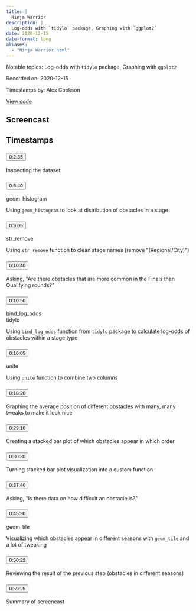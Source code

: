 ```yaml
---
title: |
  Ninja Warrior
description: |
  Log-odds with `tidylo` package, Graphing with `ggplot2`
date: 2020-12-15
date-format: long
aliases:
  - "Ninja Warrior.html"
---
```


Notable topics: Log-odds with `tidylo` package, Graphing with `ggplot2`

Recorded on: 2020-12-15

Timestamps by: Alex Cookson

[View code](NA)

## Screencast

<div id="yt-player" data-video-id="4AhXvMsCooM"></div>

## Timestamps

```{=html}
<div id="topics">
  <div class="topic">
    <h3 id="ts-155">
      <button class="btn btn-link btn-timestamp" onClick="playerSkipToTimestamp(155, this)">0:2:35</button>
    </h3>
    <div class="topic_badges"><div></div><div></div></div>
    <div class="topic_description">
      <p>Inspecting the dataset</p>

    </div>
  </div>
  <div class="topic">
    <h3 id="ts-400">
      <button class="btn btn-link btn-timestamp" onClick="playerSkipToTimestamp(400, this)">0:6:40</button>
    </h3>
    <div class="topic_badges"><div><span class="badge-functions badge bg-info">geom_histogram</span></div><div></div></div>
    <div class="topic_description">
      <p>Using <code>geom_histogram</code> to look at distribution of obstacles in a stage</p>

    </div>
  </div>
  <div class="topic">
    <h3 id="ts-545">
      <button class="btn btn-link btn-timestamp" onClick="playerSkipToTimestamp(545, this)">0:9:05</button>
    </h3>
    <div class="topic_badges"><div><span class="badge-functions badge bg-info">str_remove</span></div><div></div></div>
    <div class="topic_description">
      <p>Using <code>str_remove</code> function to clean stage names (remove &quot;(Regional/City)&quot;)</p>

    </div>
  </div>
  <div class="topic">
    <h3 id="ts-640">
      <button class="btn btn-link btn-timestamp" onClick="playerSkipToTimestamp(640, this)">0:10:40</button>
    </h3>
    <div class="topic_badges"><div></div><div></div></div>
    <div class="topic_description">
      <p>Asking, &quot;Are there obstacles that are more common in the Finals than Qualifying rounds?&quot;</p>

    </div>
  </div>
  <div class="topic">
    <h3 id="ts-650">
      <button class="btn btn-link btn-timestamp" onClick="playerSkipToTimestamp(650, this)">0:10:50</button>
    </h3>
    <div class="topic_badges"><div><span class="badge-functions badge bg-info">bind_log_odds</span></div><div><span class="badge-packages badge bg-primary">tidylo</span></div></div>
    <div class="topic_description">
      <p>Using <code>bind_log_odds</code> function from <code>tidylo</code> package to calculate log-odds of obstacles within a stage type</p>

    </div>
  </div>
  <div class="topic">
    <h3 id="ts-965">
      <button class="btn btn-link btn-timestamp" onClick="playerSkipToTimestamp(965, this)">0:16:05</button>
    </h3>
    <div class="topic_badges"><div><span class="badge-functions badge bg-info">unite</span></div><div></div></div>
    <div class="topic_description">
      <p>Using <code>unite</code> function to combine two columns</p>

    </div>
  </div>
  <div class="topic">
    <h3 id="ts-1100">
      <button class="btn btn-link btn-timestamp" onClick="playerSkipToTimestamp(1100, this)">0:18:20</button>
    </h3>
    <div class="topic_badges"><div></div><div></div></div>
    <div class="topic_description">
      <p>Graphing the average position of different obstacles with many, many tweaks to make it look nice</p>

    </div>
  </div>
  <div class="topic">
    <h3 id="ts-1390">
      <button class="btn btn-link btn-timestamp" onClick="playerSkipToTimestamp(1390, this)">0:23:10</button>
    </h3>
    <div class="topic_badges"><div></div><div></div></div>
    <div class="topic_description">
      <p>Creating a stacked bar plot of which obstacles appear in which order</p>

    </div>
  </div>
  <div class="topic">
    <h3 id="ts-1830">
      <button class="btn btn-link btn-timestamp" onClick="playerSkipToTimestamp(1830, this)">0:30:30</button>
    </h3>
    <div class="topic_badges"><div></div><div></div></div>
    <div class="topic_description">
      <p>Turning stacked bar plot visualization into a custom function</p>

    </div>
  </div>
  <div class="topic">
    <h3 id="ts-2260">
      <button class="btn btn-link btn-timestamp" onClick="playerSkipToTimestamp(2260, this)">0:37:40</button>
    </h3>
    <div class="topic_badges"><div></div><div></div></div>
    <div class="topic_description">
      <p>Asking, &quot;Is there data on how difficult an obstacle is?&quot;</p>

    </div>
  </div>
  <div class="topic">
    <h3 id="ts-2730">
      <button class="btn btn-link btn-timestamp" onClick="playerSkipToTimestamp(2730, this)">0:45:30</button>
    </h3>
    <div class="topic_badges"><div><span class="badge-functions badge bg-info">geom_tile</span></div><div></div></div>
    <div class="topic_description">
      <p>Visualizing which obstacles appear in different seasons with <code>geom_tile</code> and a lot of tweaking</p>

    </div>
  </div>
  <div class="topic">
    <h3 id="ts-3022">
      <button class="btn btn-link btn-timestamp" onClick="playerSkipToTimestamp(3022, this)">0:50:22</button>
    </h3>
    <div class="topic_badges"><div></div><div></div></div>
    <div class="topic_description">
      <p>Reviewing the result of the previous step (obstacles in different seasons)</p>

    </div>
  </div>
  <div class="topic">
    <h3 id="ts-3565">
      <button class="btn btn-link btn-timestamp" onClick="playerSkipToTimestamp(3565, this)">0:59:25</button>
    </h3>
    <div class="topic_badges"><div></div><div></div></div>
    <div class="topic_description">
      <p>Summary of screencast</p>

    </div>
  </div>
</div>
```
     
<script>
// 2. This code loads the IFrame Player API code asynchronously.
var tag = document.createElement("script");

tag.src = "https://www.youtube.com/iframe_api";
var firstScriptTag = document.getElementsByTagName("script")[0];
firstScriptTag.parentNode.insertBefore(tag, firstScriptTag);

// 3. This function creates an <iframe> (and YouTube player)
//    after the API code downloads.
var videoId = document.getElementById("yt-player").dataset.videoId;
var player;
function onYouTubeIframeAPIReady() {
  player = new YT.Player("yt-player", {
    height: "486",
    width: "864",
    videoId: videoId,
    playerVars: {
      "playsinline": 1
    },
    events: {
      onStateChange: function(event) {
        if (event.data == YT.PlayerState.PLAYING) {
          followTimestamps()
        }
      }
    }
  });
}

function playerSkipToTimestamp(seconds, tsElement) {
  player.seekTo(seconds, true)
  tsElement.scrollIntoView()
  document.getElementById("screencast").scrollIntoView()
}

const timestamps = Array.from(document.querySelectorAll('.topic h3[id^="ts-"]'))
  .map(el => el.id.replace('ts-', ''))

function followTimestamps() {
  if (player.getPlayerState() !== 1) {
    return
  }
  const currentTime = `${Math.floor(player.getCurrentTime())}`
  if (timestamps.includes(currentTime)) {
    const el = document.getElementById(`ts-${currentTime}`)
    if (el) {
      el.scrollIntoView()
      document.getElementById("screencast").scrollIntoView()
    }
  }
  setTimeout(followTimestamps, 1000)
}
</script>
